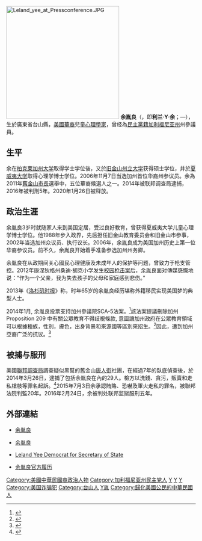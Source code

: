 {{update|time=2016-05-07T16:35:03+00:00}}
{{Expand |time=2009-01-07T09:39:50+00:00 }}<!-- 本调用由 {{subst:Expand/auto}} 自动产生。 -->
[[File:Leland_yee_at_Pressconference.JPG|300px]]
'''余胤良'''（{{Lang-en|Leland Y. Yee}}，即'''利兰·Y·余'''；{{bd|1948年|11月20日}}—），生於廣東省台山縣，[[美國|美國]][[華裔美國人|華裔]]兒童[[心理學家|心理學家]]，曾经為[[美國民主黨|民主黨籍]][[加利福尼亚州|加利福尼亚州]]州參議員。

==生平==
余在[[柏克莱加州大学|柏克莱加州大学]]取得学士学位後，又於[[旧金山州立大学|旧金山州立大学]]获得硕士学位，并於[[夏威夷大学|夏威夷大学]]取得心理学博士学位。2006年11月7日当选加州首位华裔州参议员。余為2011年[[舊金山市長|舊金山市長]]選舉中，五位華裔候選人之一。2014年被联邦调查局逮捕，2016年被判刑5年。2020年1月26日被释放。

==政治生涯==
余胤良3岁时就随家人来到美国定居，受过良好教育，曾获得夏威夷大学儿童心理学博士学位。他1988年步入政界，先后担任旧金山教育委员会和旧金山市参事，2002年当选加州众议员、执行议长。2006年，余胤良成为美国加州历史上第一位华裔参议员。前不久，余胤良开始着手准备参选加州州务卿。

余胤良在从政期间关心國民心理健康及未成年人的保护等问题，曾致力于枪支管控。2012年康涅狄格州桑迪·胡克小学发生[[桑迪·胡克小学枪击案|校园枪击案]]后，余胤良面对傳媒感慨地说：“作为一个父亲，我为失去孩子的父母和家庭感到悲伤。”

2013年《[[洛杉矶时报|洛杉矶时报]]》称，时年65岁的余胤良经历堪称外籍移民实现美国梦的典型人士。

2014年1月, 余胤良投票支持加州參議院SCA-5法案。<ref>{{cite web | url=http://www.chinanews.com/gj/2014/02-19/5857031.shtml | title=美国加州华裔家长请愿反对有关亚裔宪法修正案 | publisher=中新网 | accessdate=2014-03-01 | archive-date=2019-05-12 | archive-url=https://web.archive.org/web/20190512172803/http://www.chinanews.com/gj/2014/02-19/5857031.shtml | dead-url=no }}</ref>該法案提議刪除加州 Proposition 209 中有關公眾教育不得歧視條款, 意圖讓加州政府在公眾教育領域可以根據種族，性別，膚色，出身背景和來源國等區別來招生。<ref>{{cite web | url=http://news.uschinapress.com/2014/0227/970330.shtml | title=赫南德兹：SCA5提案不会撤也不会停止 | publisher=侨报网 | accessdate=2014-03-01 | archive-url=https://web.archive.org/web/20140304180530/http://news.uschinapress.com/2014/0227/970330.shtml | archive-date=2014-03-04 | dead-url=yes }}</ref>因此，遭到加州亞裔广泛的抗议。<ref>{{cite web | url=http://www.iask.ca/news/world/2014/0224/251521.html | title=三名华裔参议员支持加州SCA5种族提案 遭围剿 | publisher=家园网，新闻中心 | accessdate=2014-03-09 | archive-date=2016-03-08 | archive-url=https://web.archive.org/web/20160308084239/http://www.iask.ca/news/world/2014/0224/251521.html | dead-url=no }}</ref>

==被捕与服刑==
美國[[聯邦調查局|聯邦調查局]]調查疑似黑幫的舊金山[[唐人街|唐人街]]社團，在經過7年的臥底偵查後，於2014年3月26日，逮捕了包括余胤良在內的29人。檢方以洗錢、貪污，販賣和走私槍枝等罪名起訴。<REF>
{{Cite web |url=http://www.hkgolden.com/articles/article.aspx?id=15075&catid=33 |title=存档副本 |accessdate=2014-07-07 |archive-date=2019-05-15 |archive-url=https://web.archive.org/web/20190515112002/https://www.hkgolden.com/articles/article.aspx?id=15075&catid=33 |dead-url=no }}
</REF>2015年7月3日余承認賄賂、恐嚇及軍火走私的罪名，被聯邦法院判監20年。2016年2月24日，余被判处联邦监狱服刑五年。

==  外部連結  ==
* {{zh-hant icon}} [https://web.archive.org/web/20140401100616/http://sd08.senate.ca.gov/%E4%B8%AD%E6%96%87 余胤良]
* {{en icon}} [https://web.archive.org/web/20140401045551/http://sd08.senate.ca.gov/ 余胤良]
* {{en icon}} [http://lelandyee.com/ Leland Yee Democrat for Secretary of State] {{Wayback|url=http://lelandyee.com/ |date=20201125031247 }}
*[https://web.archive.org/web/20120328041205/http://dist08.casen.govoffice.com/index.asp?Type=B_BASIC&SEC=%7B2E8CCB47-A463-4CD3-A274-26BAC5435A46%7D 余胤良官方履历]{{zh-hant}}

{{DEFAULTSORT:Y}}

[[Category:美國中華民國裔政治人物|Category:美國中華民國裔政治人物]]
[[Category:加利福尼亚州民主党人|Category:加利福尼亚州民主党人]]
[[Category:加利福尼亞大學柏克萊分校校友|Y]]
[[Category:舊金山州立大學校友|Y]]
[[Category:夏威夷大學校友|Y]]
[[Category:美国诈骗犯|Category:美国诈骗犯]]
[[Category:台山人|Category:台山人]]
[[Category:余姓|Y胤]]
[[Category:歸化美國公民的中華民國人|Category:歸化美國公民的中華民國人]]